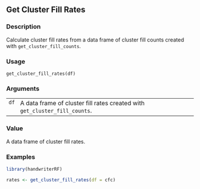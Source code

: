 ## Get Cluster Fill Rates {.unnumbered}


### Description

Calculate cluster fill rates from a data frame of cluster fill counts created
with <code>get_cluster_fill_counts</code>.



### Usage

<pre><code class='language-R'>get_cluster_fill_rates(df)
</code></pre>


### Arguments

<table>
<tr><td style = "white-space: nowrap; font-family: monospace; vertical-align: top"><code id="df">df</code></td>
<td>
A data frame of cluster fill rates created with
<code>get_cluster_fill_counts</code>.
</td></tr>
</table>


### Value

A data frame of cluster fill rates.



### Examples
```r
library(handwriterRF)

rates <- get_cluster_fill_rates(df = cfc)
```
